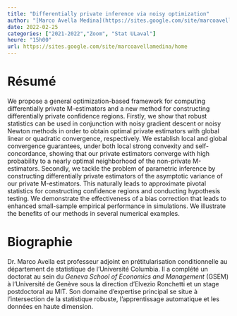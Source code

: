 ```yaml
---
title: "Differentially private inference via noisy optimization"
author: "[Marco Avella Medina](https://sites.google.com/site/marcoavellamedina/home)"
date: 2022-02-25
categories: ["2021-2022","Zoom", "Stat ULaval"]
heure: "15h00"
url: https://sites.google.com/site/marcoavellamedina/home
---
```


# Résumé

We propose a general optimization-based framework for computing differentially private M-estimators and a new method for constructing differentially private confidence regions. Firstly, we show that robust statistics can be used in conjunction with noisy gradient descent or noisy Newton methods in order to obtain optimal private estimators with global linear or quadratic convergence, respectively. We establish local and global convergence guarantees, under both local strong convexity and self-concordance, showing that our private estimators converge with high probability to a nearly optimal neighborhood of the non-private M-estimators. Secondly, we tackle the problem of parametric inference by constructing differentially private estimators of the asymptotic variance of our private M-estimators. This naturally leads to approximate pivotal statistics for constructing confidence regions and conducting hypothesis testing. We demonstrate the effectiveness of a bias correction that leads to enhanced small-sample empirical performance in simulations. We illustrate the benefits of our methods in several numerical examples.

# Biographie

Dr. Marco Avella est professeur adjoint en prétitularisation conditionnelle au département de statistique de l'Université Columbia. Il a complété un doctorat au sein du *Geneva School of Economics and Management* (GSEM) à l'Université de Genève sous la direction d'Elvezio Ronchetti et un stage postdoctoral au MIT. Son domaine d'expertise principal se situe à l'intersection de la statistique robuste, l'apprentissage automatique et les données en haute dimension. 
